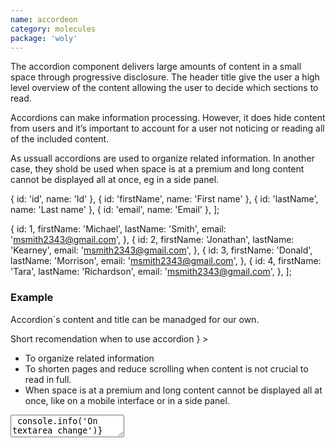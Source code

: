 ```yaml
---
name: accordeon
category: molecules
package: 'woly'
---
```



The accordion component delivers large amounts of content in a small space through progressive disclosure.
The header title give the user a high level overview of the content allowing the user to decide which sections to read.

Accordions can make information processing.
However, it does hide content from users and it’s important to account for a user not noticing or reading all of the included content.

As ussuall accordions are used to organize related information.
In another case, they shold be used when space is at a premium and long content cannot be displayed all at once,
eg in a side panel.

  { id: 'id', name: 'Id' },
  { id: 'firstName', name: 'First name' },
  { id: 'lastName', name: 'Last name' },
  { id: 'email', name: 'Email' },
];

  {
    id: 1,
    firstName: 'Michael',
    lastName: 'Smith',
    email: 'msmith2343@gmail.com',
  },
  {
    id: 2,
    firstName: 'Jonathan',
    lastName: 'Kearney',
    email: 'msmith2343@gmail.com',
   },
  {
    id: 3,
    firstName: 'Donald',
    lastName: 'Morrison',
    email: 'msmith2343@gmail.com',
  },
  {
    id: 4,
    firstName: 'Tara',
    lastName: 'Richardson',
    email: 'msmith2343@gmail.com',
  },
];

### Example

Accordion`s content and title can be manadged for our own.

<Playground direction="vertical" size="L">
  <block>
    <Accordion
      variant="primary"
      isOpen={false}
      title={<Text type="L">Short recomendation when to use accordion&nbsp;</Text>}
    >
      <div>
        <ul style={{ margin: '0 0 10px 0', paddingLeft: '20px' }}>
          <li>
            <Text type="S">To organize related information&nbsp;</Text>
          </li>
          <li>
            <Text type="S">
              To shorten pages and reduce scrolling when content is not crucial to read in
              full.&nbsp;
            </Text>
          </li>
          <li>
            <Text type="S">
              When space is at a premium and long content cannot be displayed all at once, like on a
              mobile interface or in a side panel.&nbsp;
            </Text>
          </li>
        </ul>
        <Field label="Leave some comment" variant="primary">
          <TextArea
            name="comment"
            placeholder="Enter comment"
            onChange={() => console.info('On textarea change')}
            variant="primary"
            overflow="hidden"
          />
        </Field>
      </div>
    </Accordion>
    <Accordion
      variant="primary"
      isOpen={false}
      title={<Text type="L">Short recomendation when to use accordion&nbsp;</Text>}
    >
      <div>
        <ul style={{ margin: '0 0 10px 0', paddingLeft: '20px' }}>
          <li>
            <Text type="S">To organize related information&nbsp;</Text>
          </li>
          <li>
            <Text type="S">
              To shorten pages and reduce scrolling when content is not crucial to read in
              full.&nbsp;
            </Text>
          </li>
          <li>
            <Text type="S">
              When space is at a premium and long content cannot be displayed all at once, like on a
              mobile interface or in a side panel.&nbsp;
            </Text>
          </li>
        </ul>
        <Field label="Leave some comment" variant="primary">
          <TextArea
            name="comment"
            placeholder="Enter comment"
            onChange={() => console.info('On textarea change')}
            variant="primary"
            overflow="hidden"
          />
        </Field>
      </div>
    </Accordion>
  </block>
</Playground>

Accordion can be closed for default

<Playground size="L">
  <Accordion variant="primary" isOpen={false} title={<span>Some text</span>}>
    <Table columns={tableHead.length} variant="primary">
      <Thead>
        <Tr>
          {tableHead.map(({ id, name }) => (
            <Th key={id}>{name}</Th>
          ))}
        </Tr>
      </Thead>
      <Tbody>
        {tableRows.map((row) => (
          <Tr>
            {tableHead.map(({ id }) => (
              <Td key={id}>{row[id]}</Td>
            ))}
          </Tr>
        ))}
      </Tbody>
    </Table>
  </Accordion>
</Playground>

or open

<Playground>
  <Accordion variant="primary" isOpen={true} title={<span>Some text</span>}>
    <Table columns={tableHead.length} variant="primary">
      <Thead>
        <Tr>
          {tableHead.map(({ id, name }) => (
            <Th key={id}>{name}</Th>
          ))}
        </Tr>
      </Thead>
      <Tbody>
        {tableRows.map((row) => (
          <Tr>
            {tableHead.map(({ id }) => (
              <Td key={id}>{row[id]}</Td>
            ))}
          </Tr>
        ))}
      </Tbody>
    </Table>
  </Accordion>
</Playground>

### Kinds

| Name        | Description                                                 |
| ----------- | ----------------------------------------------------------- |
| `Accordion` | Base accordion. Useful for creating a new kind of accordion |

### Props

| Name       | Type              | Default     | Description                               |
| ---------- | ----------------- | ----------- | ----------------------------------------- |
| `children` | `React.ReactNode` |             | Trigger element of accordion              |
| `content`  | `React.ReactNode` |             | Content of accordion                      |
| `isOpen`   | `boolean`         | `'false'`   | Whether the component is visible or not   |
| `variant`  | `string`          | `'default'` | Variant prop to style accordion component |
